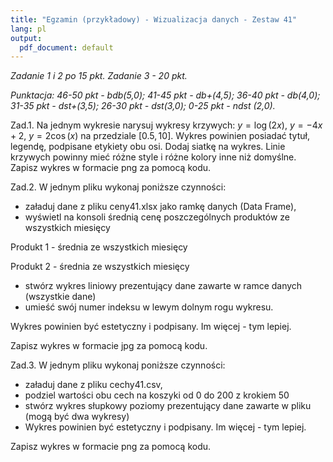 ---
title: "Egzamin (przykładowy) - Wizualizacja danych - Zestaw 41"
lang: pl
output:
  pdf_document: default
---

*Zadanie 1 i 2 po 15 pkt. Zadanie 3 - 20 pkt. *

*Punktacja: 46-50 pkt - bdb(5,0); 41-45 pkt - db+(4,5); 36-40 pkt - db(4,0); 31-35 pkt - dst+(3,5); 26-30 pkt - dst(3,0); 0-25 pkt - ndst (2,0).*  

Zad.1.  Na jednym wykresie narysuj wykresy krzywych: $y=\log (2x)$, $y=-4x+2$, $y=2\cos(x)$ na przedziale $[0.5,10]$. Wykres powinien posiadać tytuł, legendę, podpisane etykiety obu osi. Dodaj siatkę na wykres. Linie krzywych powinny mieć różne style i różne kolory inne niż domyślne. Zapisz wykres w formacie png za pomocą kodu. 

Zad.2. W jednym pliku wykonaj poniższe czynności:

* załaduj dane z pliku ceny41.xlsx jako ramkę danych (Data Frame),
* wyświetl na konsoli średnią cenę poszczególnych produktów ze wszystkich miesięcy

Produkt 1 - średnia ze wszystkich miesięcy

Produkt 2 - średnia ze wszystkich miesięcy

* stwórz wykres liniowy prezentujący dane zawarte w ramce danych (wszystkie dane)
* umieść swój numer indeksu w lewym dolnym rogu wykresu.

Wykres powinien być estetyczny i podpisany. Im więcej - tym lepiej.

Zapisz wykres w formacie jpg za pomocą kodu.

Zad.3. W jednym pliku wykonaj poniższe czynności:

* załaduj dane z pliku cechy41.csv,
* podziel wartości obu cech na koszyki od 0 do 200 z krokiem 50
* stwórz wykres słupkowy poziomy prezentujący dane zawarte w pliku (mogą być dwa wykresy)
* Wykres powinien być estetyczny i podpisany. Im więcej - tym lepiej.

Zapisz wykres w formacie png za pomocą kodu.
